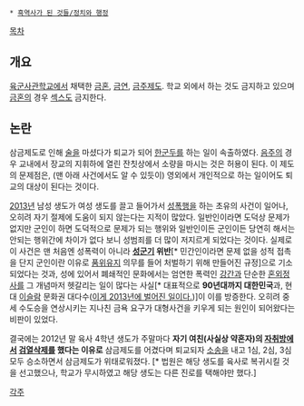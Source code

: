  * [[흑역사가 된 것들/정치와 행정]]
[[목차]]
== 개요 ==
[[육군사관학교]]에서 채택한 [[금혼]], [[금연]], [[금주]]제도. 학교 외에서 하는 것도 금지하고 있으며 [[금혼]]의 경우 [[섹스]]도 금지한다.

== 논란 ==
삼금제도로 인해 [[술]]을 마셨다가 퇴교가 되어 [[한군두]]를 하는 일이 속출하였다. [[음주]]의 경우 교내에서 장교의 지휘하에 열린 잔칫상에서 소량을 마시는 것은 허용이 된다. 이 제도의 문제점은, (맨 아래 사건에서도 알 수 있듯이) 영외에서 개인적으로 하는 일이어도 퇴교의 대상이 된다는 것이다.

[[2013년]] 남성 생도가 여성 생도를 끌고 들어가서 [[성폭행]]을 하는 초유의 사건이 일어나, 오히려 자기 절제에 도움이 되지 않는다는 지적이 많았다. 일반인이라면 도덕상 문제가 없지만 군인이 하면 도덕적으로 문제가 되는 행위와 일반인이든 군인이든 당연히 해서는 안되는 행위간에 차이가 없다 보니 성범죄를 더 많이 저지르게 되었다는 것이다. 실제로 이 사건은 맨 처음엔 성폭력이 아니라 '''[[성군기]] 위반'''[* 민간인이라면 문제 없을 성적 접촉을 단지 군인이란 이유로 [[품위]]유지 의무를 들어 처벌하기 위해 만들어진 규정]으로 기소되었다는 것과, 성에 있어서 폐쇄적인 문화에서는 엄연한 폭력인 [[강간]]과 단순한 [[간통|혼외정사]]를 그 개념마저 헷갈리는 일이 많다는 사실[* 대표적으로 '''90년대까지 대한민국'''과, 현대 [[이슬람]] 문화권  대다수([http://m.news.naver.com/read.nhn?mode=LSD&mid=sec&sid1=102&oid=001&aid=0006384897 이게 2013년에 벌어진 일이다.])]이 이를 방증한다. 오히려 중세 수도승을 연상시키는 지나친 금욕 요구가 대형사건을 키우게 되는 원인이 되어왔다는 비판이 있었다.

결국에는 2012년 말 육사 4학년 생도가 주말마다 '''자기 여친(사실상 약혼자)의 [[자취]]방에서 [[검열삭제]]를 했다는 이유로''' 삼금제도를 어겼다며 퇴교되자 [[소송]]을 내고 1심, 2심, 3심 모두 승소하면서 삼금제도가 위태로워졌다. [* 법원은 해당 생도를 육사로 복귀시킬 것을 선고했으나, 학교가 무시하였고 해당 생도는 다른 진로를 택해야만 했다.]

[[각주]]
